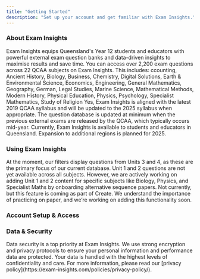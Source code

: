 ```yaml
---
title: "Getting Started"
description: "Set up your account and get familiar with Exam Insights."
---
```


### About Exam Insights

<AccordionGroup>
  <Accordion title="What is Exam Insights?" icon="book">
    Exam Insights equips Queensland's Year 12 students and educators with powerful external exam question banks and data-driven insights to maximise results and save time.
  </Accordion>

  <Accordion title="What subjects and how many exam questions can I access on Exam Insights?" icon="books">
    You can access over 2,200 exam questions across 22 QCAA subjects on Exam Insights. This includes: ccounting, Ancient History, Biology, Business, Chemistry, Digital Solutions, Earth & Environmental Science, Economics, Engineering, General Mathematics, Geography, German, Legal Studies, Marine Science, Mathematical Methods, Modern History, Physical Education, Physics, Psychology, Specialist Mathematics, Study of Religion
  </Accordion>

  <Accordion title="Is Exam Insights aligned with the QCAA syllabus?" icon="book">
    Yes, Exam Insights is aligned with the latest 2019 QCAA syllabus and will be updated to the 2025 syllabus when appropriate.
  </Accordion>

  <Accordion title="How often is the question database updated?" icon="database">
    The question database is updated at minimum when the previous external exams are released by the QCAA, which typically occurs mid-year.
  </Accordion>

  <Accordion title="Can I access Exam Insights outside of Queensland?" icon="globe">
    Currently, Exam Insights is available to students and educators in Queensland. Expansion to additional regions is planned for 2025.
  </Accordion>
</AccordionGroup>

### Using Exam Insights

<AccordionGroup>
  <Accordion title="Can I access Unit 1 and 2 questions?" icon="books">
    At the moment, our filters display questions from Units 3 and 4, as these are the primary focus of our current database. Unit 1 and 2 questions are not yet available across all subjects. However, we are actively working on adding Unit 1 and 2 content for specific subjects like Biology, Physics, and Specialist Maths by onboarding alternative sequence papers.
  </Accordion>

  <Accordion title="Can I print the exam questions I have chosen?" icon="print">
    Not currently, but this feature is coming as part of Create. We understand the importance of practicing on paper, and we’re working on adding this functionality soon.
  </Accordion>

  <Accordion title="How do I change subjects on my account?" icon="repeat" />
</AccordionGroup>

### Account Setup & Access

<AccordionGroup>
  <Accordion title="How to apply an access code?" icon="key" />

  <Accordion title="How do I reset my password?" icon="lock" />

  <Accordion title="Can I share my account?" icon="share" />
</AccordionGroup>

### Data & Security

<AccordionGroup>
  <Accordion title="How secure and protected is my data with Exam Insights?" icon="lock">
    Data security is a top priority at Exam Insights. We use strong encryption and privacy protocols to ensure your personal information and performance data are protected. Your data is handled with the highest levels of confidentiality and care. For more information, please read our [privacy policy](https://exam-insights.com/policies/privacy-policy/).
  </Accordion>
</AccordionGroup>
